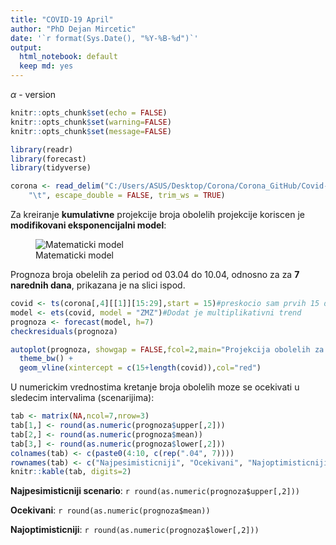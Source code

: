 ```yaml
---
title: "COVID-19 April"
author: "PhD Dejan Mircetic"
date: '`r format(Sys.Date(), "%Y-%B-%d")`'
output:
  html_notebook: default
  keep md: yes
---
```

$\alpha$ - version
```r
knitr::opts_chunk$set(echo = FALSE)
knitr::opts_chunk$set(warning=FALSE)
knitr::opts_chunk$set(message=FALSE)
```

```r
library(readr)
library(forecast)
library(tidyverse)
```

```r
corona <- read_delim("C:/Users/ASUS/Desktop/Corona/Corona_GitHub/Covid-Serbia/April/coronaApril.txt", 
    "\t", escape_double = FALSE, trim_ws = TRUE)
```
Za kreiranje **kumulativne** projekcije broja obolelih projekcije koriscen je **modifikovani eksponencijalni model**:

![Matematicki model](C:/Users/ASUS/Desktop/Corona/image.png)

Prognoza broja obelelih za period od 03.04 do 10.04, odnosno za za **7 narednih dana**, prikazana je na slici ispod.

```r
covid <- ts(corona[,4][[1]][15:29],start = 15)#preskocio sam prvih 15 dana jer tada nije bilo obrzanja i da bi intervali povjeranja imali smisla. Mozda bi bilo bolje ne prognozirati kulumativno broj oboljenih nego individualno svaki dan.
model <- ets(covid, model = "ZMZ")#Dodat je multiplikativni trend
prognoza <- forecast(model, h=7)
checkresiduals(prognoza)
```

```r
autoplot(prognoza, showgap = FALSE,fcol=2,main="Projekcija obolelih za narednih 7 dana",xlab="Dani od pocetka zaraze",ylab = "Broj obolelih")+
  theme_bw() +
  geom_vline(xintercept = c(15+length(covid)),col="red")
```

 U numerickim vrednostima kretanje broja obolelih moze se ocekivati u sledecim intervalima (scenarijima):
 
 
```r
tab <- matrix(NA,ncol=7,nrow=3)
tab[1,] <- round(as.numeric(prognoza$upper[,2]))
tab[2,] <- round(as.numeric(prognoza$mean))
tab[3,] <- round(as.numeric(prognoza$lower[,2]))
colnames(tab) <- c(paste0(4:10, c(rep(".04", 7))))
rownames(tab) <- c("Najpesimisticniji", "Ocekivani", "Najoptimisticniji")
knitr::kable(tab, digits=2)
```

 **Najpesimisticniji scenario**:
`r round(as.numeric(prognoza$upper[,2]))`

**Ocekivani**:
`r round(as.numeric(prognoza$mean))`

**Najoptimisticniji**:
`r round(as.numeric(prognoza$lower[,2]))`
